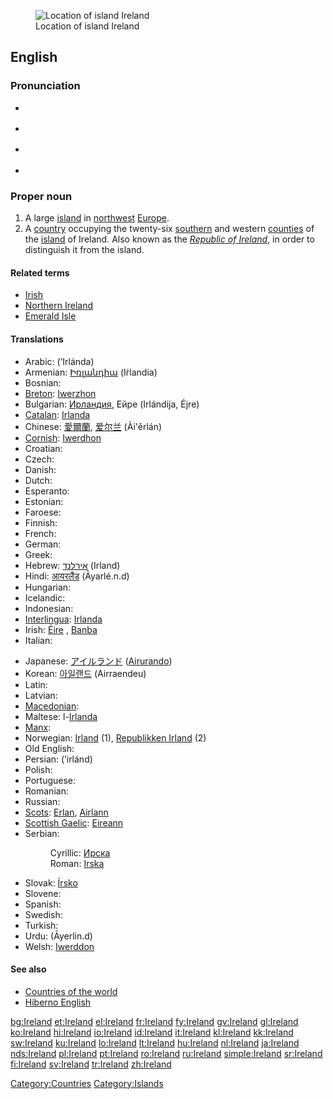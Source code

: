 {{wikipedia}}
[[Image:LocationIslandIreland.png|thumbnail|Location of island Ireland]]
==English==

===Pronunciation===
* {{a|UK}} {{IPA|/ˈaɪə.lənd/}}
* {{a|US}} {{IPA|/ˈaɪɚ.lənd/}}
* {{italbrac|[[Hiberno-English|HE]]}} {{IPA|/ˈaɾlənd/|/ˈaɪrlənd/}}
* {{audio|en-us-Ireland.ogg|Audio (US)}}

===Proper noun===
{{en-proper noun}}

# A large [[island]] in [[northwest]] [[Europe]].
# A [[country]] occupying the twenty-six [[south]]ern and western [[county|counties]] of the [[island]] of Ireland. Also known as the ''[[Republic of Ireland]]'', in order to distinguish it from the island.

====Related terms====
* [[Irish]]
* [[Northern Ireland]]
* [[Emerald Isle]]

====Translations====
{{trans-top|Ireland}}
* Arabic: {{Arab|[[ايرلندا]]}} (’Irlánda) {{f}}
* Armenian: [[Իռլանդիա]] (Iṙlandia)
* Bosnian: {{t-|bs|Irska|f}}
* [[Breton]]: [[Iwerzhon]]
* Bulgarian: [[Ирландия#Bulgarian|Ирландия]], Ейре (Irlándija, Éjre) {{f}}
* [[Catalan]]: [[Irlanda]] {{f}}
* Chinese: [[愛爾蘭]], [[爱尔兰]] (Ài'ěrlán)
* [[Cornish]]: [[Iwerdhon]]
* Croatian: {{t-|hr|Irska|f|alt=Ȋrskā}}
* Czech: {{t+|cs|Irsko}}
* Danish: {{t-|da|Irland}}
* Dutch: {{t+|nl|Ierland}}
* Esperanto: {{t-|eo|Irlando|xs=Esperanto}}
* Estonian: {{t+|et|Iirimaa}}
* Faroese: {{t-|fo|Írland|xs=Faroese}}
* Finnish: {{t+|fi|Irlanti}}
* French: {{t+|fr|Irlande|f}}
* German: {{t+|de|Irland}}
* Greek: {{t+|el|Ιρλανδία|f|tr=Irlandía|sc=Grek}}
* Hebrew: [[אירלנד]] (Irland)
* Hindi: [[आयरलैंड]] (Āyarlé.n.d)
* Hungarian: {{t+|hu|Írország}}
* Icelandic: {{t+|is|Írland|n}}
* Indonesian: {{t-|id|Irlandia|xs=Indonesian}}
* [[Interlingua]]: [[Irlanda]]
* Irish: [[Éire]] {{f}}, [[Banba]] {{f}}
* Italian: {{t+|it|Irlanda|f}}
{{trans-mid}}
* Japanese: [[アイルランド]] ([[Airurando]])
* Korean: [[아일랜드]] (Airraendeu)
* Latin: {{t-|la|Hibernia}}
* Latvian: {{t-|lv|Īrija|f|xs=Latvian}}
* [[Macedonian]]: {{t+|mk|Ирска|f|tr=Írska|sc=Cyrl|xs=Macedonian}}
* Maltese: l-[[Irlanda]]
* [[Manx]]: {{t|gv|Nerin|f}}
* Norwegian: [[Irland]] (1), [[Republikken Irland]] (2)
* Old English: {{t-|ang|Írland|xs=Old English}}
* Persian: {{fa-Arab|[[ایرلند]]}} (’irlánd)
* Polish: {{t+|pl|Irlandia|f}}
* Portuguese: {{t+|pt|Irlanda}}
* Romanian: {{t+|ro|Irlanda|f}}
* Russian: {{t+|ru|Ирландия|f|tr=Irlándija|sc=Cyrl}}
* [[Scots]]: [[Erlan]], [[Airlann]]
* [[Scottish Gaelic]]: [[Eireann]] {{f}}
* Serbian:
*: Cyrillic: [[Ирска#Serbian|Ирска]] {{f}}
*: Roman: [[Irska#Serbian|Irska]] {{f}}
* Slovak: [[Írsko]] {{n}}
* Slovene: {{t+|sl|Irska|f}}
* Spanish: {{t+|es|Irlanda|f}}
* Swedish: {{t+|sv|Irland|n}}
* Turkish: {{t+|tr|İrlanda}}
* Urdu: {{ur-Arab|[[ائرلینڈ|آئرلینڈ]]}} (Āyerlin.d)
* Welsh: [[Iwerddon]] {{f}}
{{trans-bottom}}

====See also====
* [[Appendix:Countries of the world|Countries of the world]]
* [[Hiberno English]]

[[Category:Countries]]
[[Category:Islands]]

[[bg:Ireland]]
[[et:Ireland]]
[[el:Ireland]]
[[fr:Ireland]]
[[fy:Ireland]]
[[gv:Ireland]]
[[gl:Ireland]]
[[ko:Ireland]]
[[hi:Ireland]]
[[io:Ireland]]
[[id:Ireland]]
[[it:Ireland]]
[[kl:Ireland]]
[[kk:Ireland]]
[[sw:Ireland]]
[[ku:Ireland]]
[[lo:Ireland]]
[[lt:Ireland]]
[[hu:Ireland]]
[[nl:Ireland]]
[[ja:Ireland]]
[[nds:Ireland]]
[[pl:Ireland]]
[[pt:Ireland]]
[[ro:Ireland]]
[[ru:Ireland]]
[[simple:Ireland]]
[[sr:Ireland]]
[[fi:Ireland]]
[[sv:Ireland]]
[[tr:Ireland]]
[[zh:Ireland]]